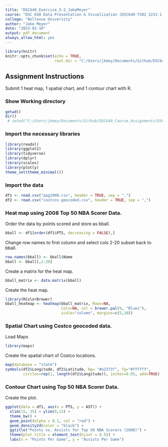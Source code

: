 ```yaml
---
title: "DSC640_Exercise_5-2_JakeMeyer"
course: "DSC 640 Data Presentation & Visualization (DSC640-T302 2231-1)"
college: "Bellevue University"
author: "Jake Meyer"
date: "2023-02-10"
output: pdf_document
always_allow_html: yes
---
```


```r
library(knitr)
knitr::opts_chunk$set(echo = TRUE, 
                      root.dir = "C:/Users/jkmey/Documents/Github/DSC640_Course_Assignments/DSC640_Repository" )
```

## Assignment Instructions
Submit 1 heat map, 1 spatial chart, and 1 contour chart with R.

### Show Working directory
```r
getwd()
dir()
 # setwd("C:/Users/jkmey/Documents/Github/DSC640_Course_Assignments/DSC640_Repository")
```

### Import the necessary libraries
```r
library(readxl)
library(ggplot2)
library(tidyverse)
library(dplyr)
library(scales)
library(plotly)
theme_set(theme_minimal())
```

### Import the data
```r
df1 <- read.csv("ppg2008.csv", header = TRUE, sep = ",")
df2 <- read.csv("costcos-geocoded.csv", header = TRUE, sep = ",")
```

### Heat map using 2008 Top 50 NBA Scorer Data.
Order the data by points scored and store as bball.
```r
bball <- df1[order(df1$PTS, decreasing = FALSE),]
```
Change  row names to first column and select cols 2-20 subset back to bball.
```r
row.names(bball) <- bball$Name
bball <- bball[,2:20]
```
Create a matrix for the heat map.
```r
bball_matrix <- data.matrix(bball)
```
Create the heat map.
```r
library(RColorBrewer)
bball_heatmap <- heatmap(bball_matrix, Rowv=NA, 
                         Colv=NA, col = brewer.pal(9, "Blues"), 
                         scale="column", margins=c(5,10))
```



### Spatial Chart using Costco geocoded data.
Load Maps
```r
library(maps)
```
Create the spatial chart of Costco locations.
```r
map(database = "state")
symbols(df2$Longitude, df2$Latitude, bg= "#e2373f", fg="#ffffff",
        circles=rep(1, length(df2$Longitude)), inches=0.05, add=TRUE)
```

### Contour Chart using Top 50 NBA Scorer Data.
Create the plot.
```r
ggplot(data = df1, aes(x = PTS, y = AST)) + 
  xlim(15, 35) + ylim(0,15) +
  theme_bw() +
  geom_point(alpha = 0.1, col = "red") +
  geom_density2d(color = "black") +
  ggtitle("Points vs. Assists for Top 50 NBA Scorers (2008)") + 
  theme(plot.title = element_text(hjust = 0.5)) +
  labs(x = "Points Per Game", y = "Assists Per Game")

```

